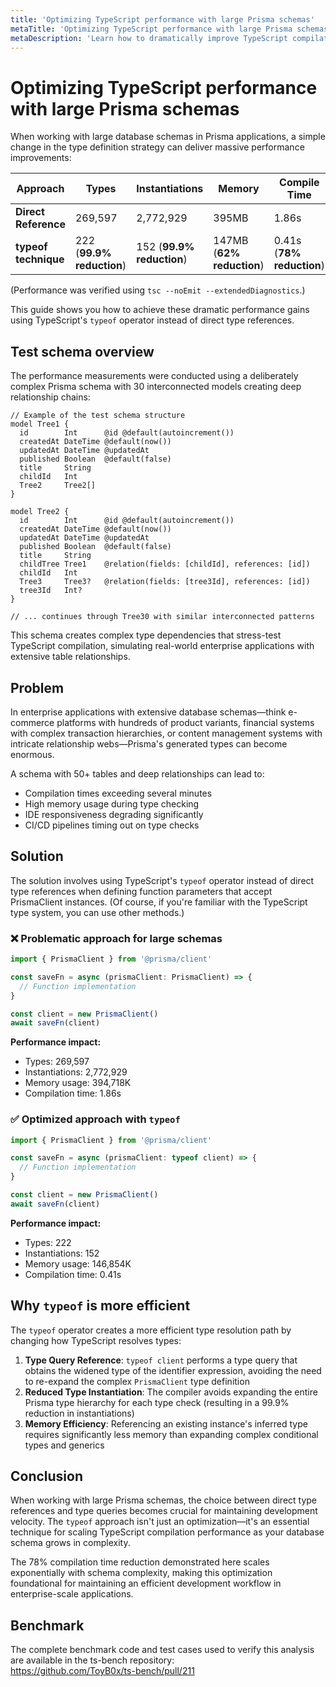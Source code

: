 ```yaml
---
title: 'Optimizing TypeScript performance with large Prisma schemas'
metaTitle: 'Optimizing TypeScript performance with large Prisma schemas'
metaDescription: 'Learn how to dramatically improve TypeScript compilation performance when working with large Prisma schemas using type optimization strategies'
---
```


# Optimizing TypeScript performance with large Prisma schemas

When working with large database schemas in Prisma applications, a simple change in the type definition strategy can deliver massive performance improvements:

| Approach | Types | Instantiations | Memory | Compile Time |
|----------|-------|----------------|--------|--------------|
| **Direct Reference** | 269,597 | 2,772,929 | 395MB | 1.86s |
| **typeof technique** | 222 (**99.9% reduction**) | 152 (**99.9% reduction**) | 147MB (**62% reduction**) | 0.41s (**78% reduction**) |

(Performance was verified using `tsc --noEmit --extendedDiagnostics`.)

This guide shows you how to achieve these dramatic performance gains using TypeScript's `typeof` operator instead of direct type references.

## Test schema overview

The performance measurements were conducted using a deliberately complex Prisma schema with 30 interconnected models creating deep relationship chains:

```prisma
// Example of the test schema structure
model Tree1 {
  id        Int      @id @default(autoincrement())
  createdAt DateTime @default(now())
  updatedAt DateTime @updatedAt
  published Boolean  @default(false)
  title     String
  childId   Int
  Tree2     Tree2[]
}

model Tree2 {
  id        Int      @id @default(autoincrement())
  createdAt DateTime @default(now())
  updatedAt DateTime @updatedAt
  published Boolean  @default(false)
  title     String
  childTree Tree1    @relation(fields: [childId], references: [id])
  childId   Int
  Tree3     Tree3?   @relation(fields: [tree3Id], references: [id])
  tree3Id   Int?
}

// ... continues through Tree30 with similar interconnected patterns
```

This schema creates complex type dependencies that stress-test TypeScript compilation, simulating real-world enterprise applications with extensive table relationships.

## Problem

In enterprise applications with extensive database schemas—think e-commerce platforms with hundreds of product variants, financial systems with complex transaction hierarchies, or content management systems with intricate relationship webs—Prisma's generated types can become enormous.

A schema with 50+ tables and deep relationships can lead to:

- Compilation times exceeding several minutes
- High memory usage during type checking
- IDE responsiveness degrading significantly
- CI/CD pipelines timing out on type checks

## Solution

The solution involves using TypeScript's `typeof` operator instead of direct type references when defining function parameters that accept PrismaClient instances.
(Of course, if you're familiar with the TypeScript type system, you can use other methods.)

### ❌ Problematic approach for large schemas

```typescript
import { PrismaClient } from '@prisma/client'

const saveFn = async (prismaClient: PrismaClient) => {
  // Function implementation
}

const client = new PrismaClient()
await saveFn(client)
```

**Performance impact:**
- Types: 269,597
- Instantiations: 2,772,929
- Memory usage: 394,718K
- Compilation time: 1.86s

### ✅ Optimized approach with `typeof`

```typescript
import { PrismaClient } from '@prisma/client'

const saveFn = async (prismaClient: typeof client) => {
  // Function implementation
}

const client = new PrismaClient()
await saveFn(client)
```

**Performance impact:**
- Types: 222
- Instantiations: 152
- Memory usage: 146,854K
- Compilation time: 0.41s


## Why `typeof` is more efficient

The `typeof` operator creates a more efficient type resolution path by changing how TypeScript resolves types:

1. **Type Query Reference**: `typeof client` performs a type query that obtains the widened type of the identifier expression, avoiding the need to re-expand the complex `PrismaClient` type definition
2. **Reduced Type Instantiation**: The compiler avoids expanding the entire Prisma type hierarchy for each type check (resulting in a 99.9% reduction in instantiations)
3. **Memory Efficiency**: Referencing an existing instance's inferred type requires significantly less memory than expanding complex conditional types and generics

## Conclusion

When working with large Prisma schemas, the choice between direct type references and type queries becomes crucial for maintaining development velocity. The `typeof` approach isn't just an optimization—it's an essential technique for scaling TypeScript compilation performance as your database schema grows in complexity.

The 78% compilation time reduction demonstrated here scales exponentially with schema complexity, making this optimization foundational for maintaining an efficient development workflow in enterprise-scale applications.

## Benchmark

The complete benchmark code and test cases used to verify this analysis are available in the ts-bench repository:  
https://github.com/ToyB0x/ts-bench/pull/211
